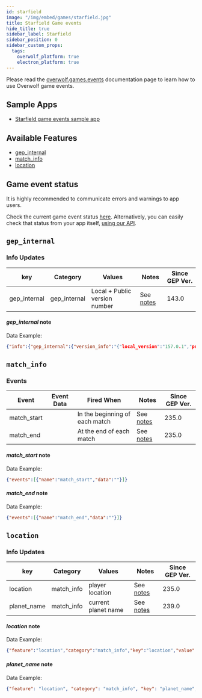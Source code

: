 ```yaml
---
id: starfield
image: "/img/embed/games/starfield.jpg"
title: Starfield Game events
hide_title: true
sidebar_label: Starfield
sidebar_position: 0
sidebar_custom_props:
  tags:
    overwolf_platform: true
    electron_platform: true
---
```


<!-- GENERATED USING /scripts/generate.js -->

<head>
  <meta name="keywords" content="API for Starfield, Starfield API, SDK for Starfield, Starfield SDK"/>
</head>

<GameInfo gameId={23222} page="docs" />

Please read the [overwolf.games.events](/api/live-game-data) documentation page to learn how to use Overwolf game events.

## Sample Apps
* [Starfield game events sample app](https://github.com/overwolf/events-sample-app)

## Available Features

* [gep_internal](#gep_internal)
* [match_info](#match_info)
* [location](#location)

## Game event status

It is highly recommended to communicate errors and warnings to app users. 

Check the current game event status [here](/status/). Alternatively, you can easily check that status from your app itself, [using our API](/topics/using-events/how-to-check-events-status-from-app).

## `gep_internal`

### Info Updates

key          | Category    | Values                    | Notes                 | Since GEP Ver. |
------------ | ------------| ------------------------- | --------------------- | ------------- | 
gep_internal | gep_internal| Local + Public version number|See [notes](#gep_internal-note)|   143.0       |

#### *gep_internal* note

Data Example:

```json
{"info":{"gep_internal":{"version_info":"{"local_version":"157.0.1","public_version":"157.0.1","is_updated":true}"}},"feature":"gep_internal"}
```

## `match_info`

### Events

Event       | Event Data   | Fired When    | Notes                                  | Since GEP Ver. |
------------| -------------| --------------| -------------------------------------- | ---------------|
match_start |   | In the beginning of each match               | See [notes](#match_start-note) |      235.0      |
match_end |   | At the end of each match            | See [notes](#match_end-note) |      235.0      |

#### *match_start* note

Data Example:

```json
{"events":[{"name":"match_start","data":""}]}
```

#### *match_end* note

Data Example:

```json
{"events":[{"name":"match_end","data":""}]}
```

## `location`

### Info Updates

key          | Category    | Values                    | Notes                 | Since GEP Ver. |
------------ | ------------| ------------------------- | --------------------- | ------------- | 
location | match_info   | player location  |  See [notes](#location-note) |   235.0
planet_name | match_info   | current planet name  |  See [notes](#planet_name-note) |   239.0

#### *location* note

Data Example:

```json
{"feature":"location","category":"match_info","key":"location","value":"{\"x\" : -6.3775,\"y\" : 9.1187,\"z\" : 0.9910}"}
```


#### *planet_name* note

Data Example:

```json
{"feature": "location", "category": "match_info", "key": "planet_name", "data": "Vesta"}
```
